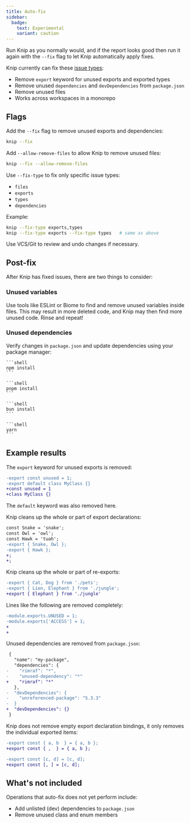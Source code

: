 ```yaml
---
title: Auto-fix
sidebar:
  badge:
    text: Experimental
    variant: caution
---
```



Run Knip as you normally would, and if the report looks good then run it again
with the `--fix` flag to let Knip automatically apply fixes.

Knip currently can fix these [issue types][1]:

- Remove `export` keyword for unused exports and exported types
- Remove unused `dependencies` and `devDependencies` from `package.json`
- Remove unused files
- Works across workspaces in a monorepo

## Flags

Add the `--fix` flag to remove unused exports and dependencies:

```sh
knip --fix
```

Add `--allow-remove-files` to allow Knip to remove unused files:

```sh
knip --fix --allow-remove-files
```

Use `--fix-type` to fix only specific issue types:

- `files`
- `exports`
- `types`
- `dependencies`

Example:

```sh
knip --fix-type exports,types
knip --fix-type exports --fix-type types   # same as above
```

Use VCS/Git to review and undo changes if necessary.

## Post-fix

After Knip has fixed issues, there are two things to consider:

### Unused variables

Use tools like ESLint or Biome to find and remove unused variables inside files.
This may result in more deleted code, and Knip may then find more unused code.
Rinse and repeat!

### Unused dependencies

Verify changes in `package.json` and update dependencies using your package
manager:

<Tabs syncKey="pm">
  <TabItem label="npm">

    ```shell
    npm install
    ```

  </TabItem>

  <TabItem label="pnpm">

    ```shell
    pnpm install
    ```

  </TabItem>

  <TabItem label="bun">

    ```shell
    bun install
    ```

  </TabItem>

  <TabItem label="yarn">

    ```shell
    yarn
    ```

  </TabItem>
</Tabs>

## Example results

The `export` keyword for unused exports is removed:

```diff title="file.js"
-export const unused = 1;
-export default class MyClass {}
+const unused = 1
+class MyClass {}
```

The `default` keyword was also removed here.

Knip cleans up the whole or part of export declarations:

```diff title="file.js"
const Snake = 'snake';
const Owl = 'owl';
const Hawk = 'tuah';
-export { Snake, Owl };
-export { Hawk };
+;
+;
```

Knip cleans up the whole or part of re-exports:

```diff title="file.js"
-export { Cat, Dog } from './pets';
-export { Lion, Elephant } from './jungle';
+export { Elephant } from './jungle'
```

Lines like the following are removed completely:

```diff title="file.js"
-module.exports.UNUSED = 1;
-module.exports['ACCESS'] = 1;
+
+
```

Unused dependencies are removed from `package.json`:

```diff title="package.json"
 {
   "name": "my-package",
   "dependencies": {
-    "rimraf": "*",
-    "unused-dependency": "*"
+    "rimraf": "*"
   },
-  "devDependencies": {
-    "unreferenced-package": "5.3.3"
-  }
+  "devDependencies": {}
 }
```

Knip does not remove empty export declaration bindings, it only removes the
individual exported items:

```diff title="file.js"
-export const { a, b  } = { a, b };
+export const { ,  } = { a, b };

-export const [c, d] = [c, d];
+export const [, ] = [c, d];
```

## What's not included

Operations that auto-fix does not yet perform include:

- Add unlisted (dev) dependencies to `package.json`
- Remove unused class and enum members

[1]: ../reference/issue-types.md
